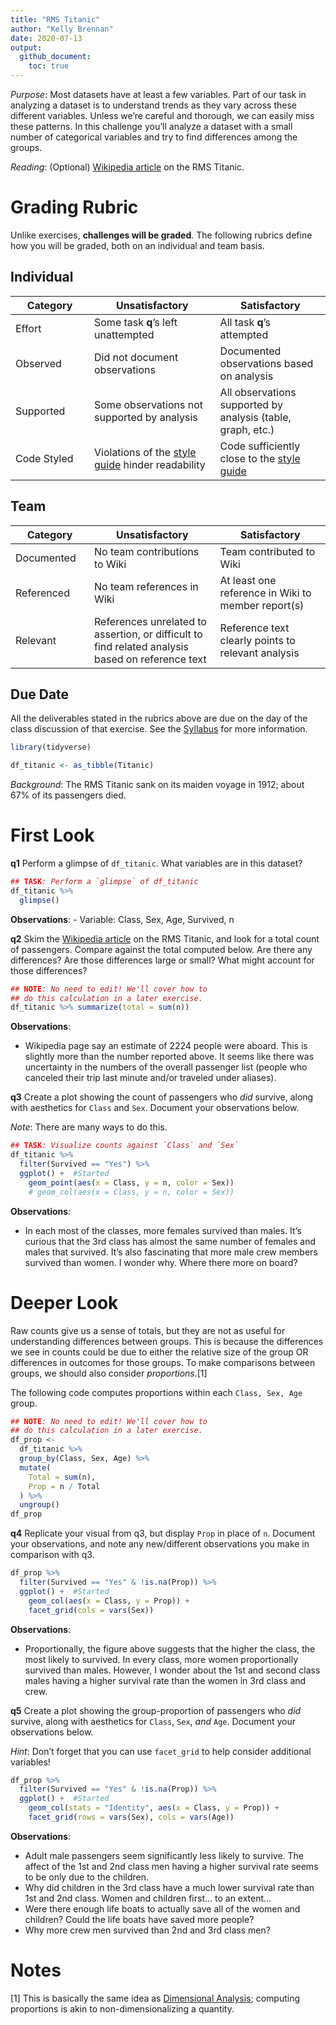 ```yaml
---
title: "RMS Titanic"
author: "Kelly Brennan"
date: 2020-07-13
output:
  github_document:
    toc: true
---
```


*Purpose*: Most datasets have at least a few variables. Part of our task in analyzing a dataset is to understand trends as they vary across these different variables. Unless we're careful and thorough, we can easily miss these patterns. In this challenge you'll analyze a dataset with a small number of categorical variables and try to find differences among the groups.

*Reading*: (Optional) [Wikipedia article](https://en.wikipedia.org/wiki/RMS_Titanic) on the RMS Titanic.

<!-- include-rubric -->
# Grading Rubric
<!-- -------------------------------------------------- -->

Unlike exercises, **challenges will be graded**. The following rubrics define how you will be graded, both on an individual and team basis.

## Individual
<!-- ------------------------- -->

| Category | Unsatisfactory | Satisfactory |
|----------|----------------|--------------|
| Effort | Some task __q__'s left unattempted | All task __q__'s attempted |
| Observed | Did not document observations | Documented observations based on analysis |
| Supported | Some observations not supported by analysis | All observations supported by analysis (table, graph, etc.) |
| Code Styled | Violations of the [style guide](https://style.tidyverse.org/) hinder readability | Code sufficiently close to the [style guide](https://style.tidyverse.org/) |

## Team
<!-- ------------------------- -->

| Category | Unsatisfactory | Satisfactory |
|----------|----------------|--------------|
| Documented | No team contributions to Wiki | Team contributed to Wiki |
| Referenced | No team references in Wiki | At least one reference in Wiki to member report(s) |
| Relevant | References unrelated to assertion, or difficult to find related analysis based on reference text | Reference text clearly points to relevant analysis |

## Due Date
<!-- ------------------------- -->

All the deliverables stated in the rubrics above are due on the day of the class discussion of that exercise. See the [Syllabus](https://docs.google.com/document/d/1jJTh2DH8nVJd2eyMMoyNGroReo0BKcJrz1eONi3rPSc/edit?usp=sharing) for more information.

```r
library(tidyverse)

df_titanic <- as_tibble(Titanic)
```

*Background*: The RMS Titanic sank on its maiden voyage in 1912; about 67% of its passengers died.

# First Look
<!-- -------------------------------------------------- -->

__q1__ Perform a glimpse of `df_titanic`. What variables are in this dataset?

```r
## TASK: Perform a `glimpse` of df_titanic
df_titanic %>%
  glimpse()
```

**Observations**:
- Variable: Class, Sex, Age, Survived, n


__q2__ Skim the [Wikipedia article](https://en.wikipedia.org/wiki/RMS_Titanic) on the RMS Titanic, and look for a total count of passengers. Compare against the total computed below. Are there any differences? Are those differences large or small? What might account for those differences?

```r
## NOTE: No need to edit! We'll cover how to
## do this calculation in a later exercise.
df_titanic %>% summarize(total = sum(n))
```

**Observations**:

- Wikipedia page say an estimate of 2224 people were aboard. This is slightly more than the number reported above. It seems like there was uncertainty in the numbers of the overall passenger list (people who canceled their trip last minute and/or traveled under aliases). 

__q3__ Create a plot showing the count of passengers who *did* survive, along with aesthetics for `Class` and `Sex`. Document your observations below.

*Note*: There are many ways to do this.

```r
## TASK: Visualize counts against `Class` and `Sex`
df_titanic %>% 
  filter(Survived == "Yes") %>% 
  ggplot() +  #Started
    geom_point(aes(x = Class, y = n, color = Sex))
    # geom_col(aes(x = Class, y = n, color = Sex))

```

**Observations**:

- In each most of the classes, more females survived than males. It's curious that the 3rd class has almost the same number of females and males that survived. It's also fascinating that more male crew members survived than women. I wonder why. Where there more on board?

# Deeper Look
<!-- -------------------------------------------------- -->

Raw counts give us a sense of totals, but they are not as useful for understanding differences between groups. This is because the differences we see in counts could be due to either the relative size of the group OR differences in outcomes for those groups. To make comparisons between groups, we should also consider *proportions*.[1]

The following code computes proportions within each `Class, Sex, Age` group.

```r
## NOTE: No need to edit! We'll cover how to
## do this calculation in a later exercise.
df_prop <-
  df_titanic %>%
  group_by(Class, Sex, Age) %>%
  mutate(
    Total = sum(n),
    Prop = n / Total
  ) %>%
  ungroup()
df_prop
```

__q4__ Replicate your visual from q3, but display `Prop` in place of `n`. Document your observations, and note any new/different observations you make in comparison with q3.

```r
df_prop %>% 
  filter(Survived == "Yes" & !is.na(Prop)) %>%
  ggplot() +  #Started
    geom_col(aes(x = Class, y = Prop)) +
    facet_grid(cols = vars(Sex))
```

**Observations**:

- Proportionally, the figure above suggests that the higher the class, the most likely to survived. In every class, more women proportionally survived than males. However, I wonder about the 1st and second class males having a higher survival rate than the women in 3rd class and crew.

__q5__ Create a plot showing the group-proportion of passengers who *did* survive, along with aesthetics for `Class`, `Sex`, *and* `Age`. Document your observations below.

*Hint*: Don't forget that you can use `facet_grid` to help consider additional variables!

```r
df_prop %>% 
  filter(Survived == "Yes" & !is.na(Prop)) %>%
  ggplot() +  #Started
    geom_col(stats = "Identity", aes(x = Class, y = Prop)) +
    facet_grid(rows = vars(Sex), cols = vars(Age))  
```

**Observations**:

- Adult male passengers seem significantly less likely to survive. The affect of the 1st and 2nd class men having a higher survival rate seems to be only due to the children.
- Why did children in the 3rd class have a much lower survival rate than 1st and 2nd class. Women and children first... to an extent...
- Were there enough life boats to actually save all of the women and children? Could the life boats have saved more people?
- Why more crew men survived than 2nd and 3rd class men?

# Notes
<!-- -------------------------------------------------- -->

[1] This is basically the same idea as [Dimensional Analysis](https://en.wikipedia.org/wiki/Dimensional_analysis); computing proportions is akin to non-dimensionalizing a quantity.
